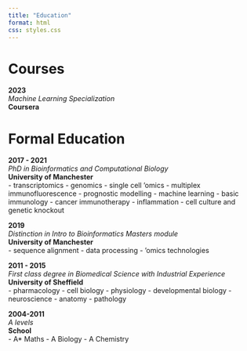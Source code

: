 ```yaml
---
title: "Education"
format: html
css: styles.css
---
```


::: {.timeline}

# Courses

::: {.timeline-item}
**2023**  
*Machine Learning Specialization*       
**Coursera**  
:::

# Formal Education

::: {.timeline-item}
**2017 - 2021**  
*PhD in Bioinformatics and Computational Biology*       
**University of Manchester**  
- transcriptomics
- genomics
- single cell 'omics
- multiplex immunofluorescence
- prognostic modelling
- machine learning
- basic immunology
- cancer immunotherapy
- inflammation
- cell culture and genetic knockout
:::

::: {.timeline-item}
**2019**  
*Distinction in Intro to Bioinformatics Masters module*       
**University of Manchester**  
- sequence alignment
- data processing
- 'omics technologies
:::

::: {.timeline-item}
**2011 - 2015**  
*First class degree in Biomedical Science with Industrial Experience*       
**University of Sheffield**  
- pharmacology
- cell biology
- physiology
- developmental biology
- neuroscience
- anatomy
- pathology
:::

::: {.timeline-item}
**2004-2011**  
*A levels*       
**School**  
- A* Maths
- A Biology
- A Chemistry
:::

:::